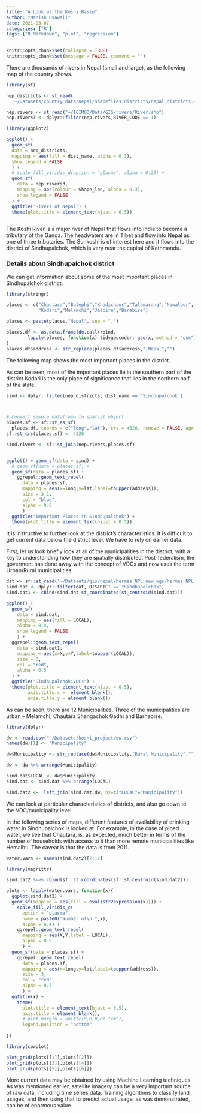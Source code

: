 ```yaml
---
title: "A Look at the Koshi Basin"
author: "Manish Gyawali"
date: 2021-03-07
categories: ["R"]
tags: ["R Markdown", "plot", "regression"]
---
```




```r
knitr::opts_chunk$set(collapse = TRUE)
knitr::opts_chunk$set(message = FALSE, comment = "")
```

There are thousands of rivers in Nepal (small and large), as the following map of the country shows. 

```r

library(sf)

nep_districts <- st_read(
  '~/Datasets/country_data/nepal/shapefiles_districts/nepal_districts.shp')

nep.rivers <- st_read("~/ICIMOD/Data/GIS/rivers/River.shp")
nep.rivers3 <- dplyr::filter(nep.rivers,RIVER_CODE == 1)

library(ggplot2)

ggplot() + 
  geom_sf(
  data = nep_districts, 
  mapping = aes(fill = dist_name, alpha = 0.3),
  show.legend = FALSE
  ) + 
  # scale_fill_viridis_d(option = "plasma", alpha = 0.25) +
  geom_sf(
    data = nep.rivers3,
    mapping = aes(colour = Shape_len, alpha = 0.3),
    show.legend = FALSE
  ) + 
  ggtitle("Rivers of Nepal") +
  theme(plot.title = element_text(hjust = 0.5))
 
```

The Koshi River is a major river of Nepal that flows into India to become a tributary of the Ganga. The headwaters are in Tibet and flow into Nepal as one of three tributaries. The Sunkoshi is of interest here and it flows into the district of Sindhupalchok, which is very near the capital of Kathmandu. 


### Details about Sindhupalchok district

We can get information about some of the most important places in Sindhupalchok
district. 


```r

library(stringr)

places <- c("Chautara","Balephi","Khadichaur","Talamarang","Nawalpur",
            "Kodari","Melamchi","Jalbire","Barabise")

places <- paste(places,"Nepal", sep = ",")

places.df <- as.data.frame(do.call(rbind,
        lapply(places, function(x) tidygeocoder::geo(x, method = "osm")))
)
places.df$address <- str_replace(places.df$address,",Nepal","")
```

The following map shows the most important places in the district.

As can be seen, most of the important places lie in the southern part of the district.Kodari is the only place of significance that lies in the northern half of the state.

```r

sind <- dplyr::filter(nep_districts, dist_name == 'Sindhupalchok')



# Convert simple dataframe to spatial object
places.sf <- sf::st_as_sf(
  places.df, coords = c("long","lat"), crs = 4326, remove = FALSE, agr = "constant")
sf::st_crs(places.sf) <- 4326

sind.rivers <- sf::st_join(nep.rivers,places.sf)


ggplot() + geom_sf(data = sind) + 
  # geom_sf(data = places.sf) +
  geom_sf(data = places.sf) + 
    ggrepel::geom_text_repel(
      data = places.sf, 
      mapping = aes(x=long,y=lat,label=toupper(address)),
      size = 3.1,
      col = "blue",
      alpha = 0.6
      ) +
  ggtitle("Important Places in Sindhupalchok") +
  theme(plot.title = element_text(hjust = 0.5))

```

It is instructive to further look at the district's characteristics. It is difficult to get current data below the district level. We have to rely on earlier data. 

First, let us look briefly look at all of the municipalities in the district, with a key to understanding how they are spatially distributed. Post-federalism, the goverment has done away with the concept of VDCs and now uses the term Urban/Rural municipalities.

```r

dat <- sf::st_read('~/Datasets/gis/nepal/hermes_NPL_new_wgs/hermes_NPL_new_wgs_3.shp')
sind.dat <- dplyr::filter(dat, DISTRICT == "Sindhupalchok")
sind.dat1 <- cbind(sind.dat,st_coordinates(st_centroid(sind.dat)))

ggplot() + 
  geom_sf(
    data = sind.dat, 
    mapping = aes(fill = LOCAL),
    alpha = 0.4,
    show.legend = FALSE
    ) + 
  ggrepel::geom_text_repel(
    data = sind.dat1,
    mapping = aes(x=X,y=Y,label=toupper(LOCAL)),
    size = 3,
    col = "red",
    alpha = 0.5
  ) + 
  ggtitle("Sindhupalchok:VDCs") +
  theme(plot.title = element_text(hjust = 0.5),
        axis.title.x =  element_blank(),
        axis.title.y = element_blank())

```

As can be seen, there are 12 Municipalities. Three of the municipalities are urban -- Melamchi, Chautara Shangachok Gadhi and Barhabise. 

```r

library(dplyr)

dw <- read.csv("~/Datasets/koshi_project/dw.csv")
names(dw)[1] <- "Municipality"

dw$Municipality <- str_replace(dw$Municipality,"Rural Municipality","") %>%        str_replace("Municipality","")

dw <- dw %>% arrange(Municipality)

sind.dat$LOCAL <- dw$Municipality
sind.dat <- sind.dat %>% arrange(LOCAL)

sind.dat2 <-  left_join(sind.dat,dw, by=c("LOCAL"="Municipality"))

```

We can look at particular characteristics of districts, and also go down to the VDC/municipality level. 

In the following series of maps, different features of availability of drinking water in Sindhupalchok is looked at. For example, in the case of piped water, we see that Chautara, is, as expected, much better in terms of the number of households with access to it than more remote municipalities like Hemalbu. The caveat is that the data is from 2011. 

```r

water.vars <- names(sind.dat2)[7:12]

library(magrittr)

sind.dat2 %<>% cbind(sf::st_coordinates(sf::st_centroid(sind.dat2)))

plots <- lapply(water.vars, function(x){
  ggplot(sind.dat2) + 
  geom_sf(mapping = aes(fill = eval(str2expression(x)))) + 
    scale_fill_viridis_c(
      option = "plasma",
      name = paste0("Number of\n ",x), 
      alpha = 0.4) +
    ggrepel::geom_text_repel(
      mapping = aes(X,Y,label = LOCAL),
      alpha = 0.5
      ) +
  geom_sf(data = places.sf) + 
    ggrepel::geom_text_repel(
      data = places.sf, 
      mapping = aes(x=long,y=lat,label=toupper(address)),
      size = 3,
      col = "red",
      alpha = 0.7
      ) +
  ggtitle(x) +
    theme(
      plot.title = element_text(hjust = 0.5),
      axis.title = element_blank(),
      # plot.margin = unit(c(0,0,0,0),"cm"),
      legend.position = "bottom"
        ) 
})

library(cowplot)

plot_grid(plots[[1]],plots[[2]])
plot_grid(plots[[3]],plots[[4]])
plot_grid(plots[[5]],plots[[6]])


```

More current data may be obtained by using Machine Learning techniques. As was mentioned earlier, satellite imagery can be a very important source of raw data, including time series data. Training algorithms to classify land usages, and then using that to predict actual usage, as was demonstrated, can be of enormous value.


